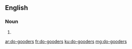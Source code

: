 ==English==

===Noun===
{{head|en|plural}}

# {{plural of|do-gooder|lang=en}}

[[ar:do-gooders]]
[[fr:do-gooders]]
[[ku:do-gooders]]
[[mg:do-gooders]]